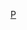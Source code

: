 {{Catnav|頁面分類|...|義大利體育|義大利足球|效力意大利球會的球員}}
{{Catnav|頁面分類|...|各國足球|義大利足球|效力意大利球會的球員}}

[[Category:效力意大利球會的球員|P]]